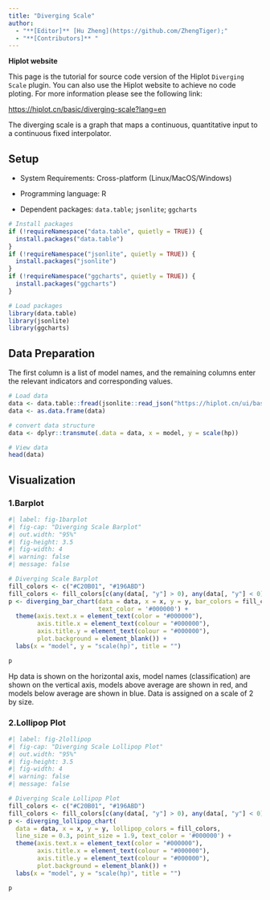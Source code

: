 ```yaml
---
title: "Diverging Scale"
author:
  - "**[Editor]** [Hu Zheng](https://github.com/ZhengTiger);"
  - "**[Contributors]** "
---
```


::: callout-note
**Hiplot website**

This page is the tutorial for source code version of the Hiplot `Diverging Scale` plugin. You can also use the Hiplot website to achieve no code ploting. For more information please see the following link:

<https://hiplot.cn/basic/diverging-scale?lang=en>
:::

The diverging scale is a graph that maps a continuous, quantitative input to a continuous fixed interpolator.

## Setup

-   System Requirements: Cross-platform (Linux/MacOS/Windows)

-   Programming language: R

-   Dependent packages: `data.table`; `jsonlite`; `ggcharts`

```r
# Install packages
if (!requireNamespace("data.table", quietly = TRUE)) {
  install.packages("data.table")
}
if (!requireNamespace("jsonlite", quietly = TRUE)) {
  install.packages("jsonlite")
}
if (!requireNamespace("ggcharts", quietly = TRUE)) {
  install.packages("ggcharts")
}

# Load packages
library(data.table)
library(jsonlite)
library(ggcharts)
```

## Data Preparation

The first column is a list of model names, and the remaining columns enter the relevant indicators and corresponding values.

```r
# Load data
data <- data.table::fread(jsonlite::read_json("https://hiplot.cn/ui/basic/diverging-scale/data.json")$exampleData$textarea[[1]])
data <- as.data.frame(data)

# convert data structure
data <- dplyr::transmute(.data = data, x = model, y = scale(hp))

# View data
head(data)
```

## Visualization

### 1.Barplot

```r
#| label: fig-1barplot
#| fig-cap: "Diverging Scale Barplot"
#| out.width: "95%"
#| fig-height: 3.5
#| fig-width: 4
#| warning: false
#| message: false

# Diverging Scale Barplot
fill_colors <- c("#C20B01", "#196ABD")
fill_colors <- fill_colors[c(any(data[, "y"] > 0), any(data[, "y"] < 0))]
p <- diverging_bar_chart(data = data, x = x, y = y, bar_colors = fill_colors,
                         text_color = '#000000') + 
  theme(axis.text.x = element_text(color = "#000000"),
        axis.title.x = element_text(colour = "#000000"),
        axis.title.y = element_text(colour = "#000000"),
        plot.background = element_blank()) + 
  labs(x = "model", y = "scale(hp)", title = "")

p
```

Hp data is shown on the horizontal axis, model names (classification) are shown on the vertical axis, models above average are shown in red, and models below average are shown in blue. Data is assigned on a scale of 2 by size.

### 2.Lollipop Plot

```r
#| label: fig-2lollipop
#| fig-cap: "Diverging Scale Lollipop Plot"
#| out.width: "95%"
#| fig-height: 3.5
#| fig-width: 4
#| warning: false
#| message: false

# Diverging Scale Lollipop Plot
fill_colors <- c("#C20B01", "#196ABD")
fill_colors <- fill_colors[c(any(data[, "y"] > 0), any(data[, "y"] < 0))]
p <- diverging_lollipop_chart(
  data = data, x = x, y = y, lollipop_colors = fill_colors,
  line_size = 0.3, point_size = 1.9, text_color = '#000000') + 
  theme(axis.text.x = element_text(color = "#000000"),
        axis.title.x = element_text(colour = "#000000"),
        axis.title.y = element_text(colour = "#000000"),
        plot.background = element_blank()) + 
  labs(x = "model", y = "scale(hp)", title = "")

p
```

